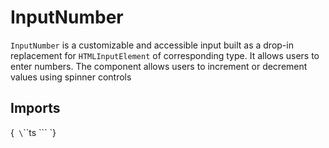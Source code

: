 
<Meta title="Inputs/Number" of={InputNumberStories} />

# InputNumber

`InputNumber` is a customizable and accessible input built as a drop-in replacement for `HTMLInputElement` of corresponding type. It allows users to enter numbers. The component allows users to increment or decrement values using spinner controls

## Imports

<Markdown>{`
\`\`\`ts
\`\`\`
`}</Markdown>

<Primary />

<ArgTypes of={InputNumber}/>

